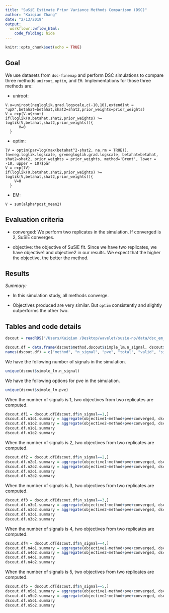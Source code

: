 ```yaml
---
title: "SuSiE Estimate Prior Variance Methods Comparison (DSC)"
author: "Kaiqian Zhang"
date: "2/13/2019"
output: 
  workflowr::wflow_html:
    code_folding: hide
---
```



```r
knitr::opts_chunk$set(echo = TRUE)
```

## Goal

We use datasets from `dsc-finemap` and perform DSC simulations to compare three methods `uniroot`, `optim`, and `EM`. Implementations for those three methods are:

* uniroot: 

```
V.u=uniroot(negloglik.grad.logscale,c(-10,10),extendInt = "upX",betahat=betahat,shat2=shat2,prior_weights=prior_weights)
V = exp(V.u$root)
if(loglik(0,betahat,shat2,prior_weights) >= loglik(V,betahat,shat2,prior_weights)){
      V=0 
  }
```

* optim:

```
lV = optim(par=log(max(betahat^2-shat2, na.rm = TRUE)), fn=neg.loglik.logscale, gr=negloglik.grad.logscale, betahat=betahat, shat2=shat2, prior_weights = prior_weights, method='Brent', lower = -10, upper = 10)$par
V = exp(lV)
if(loglik(0,betahat,shat2,prior_weights) >= loglik(V,betahat,shat2,prior_weights)){
    V=0 
  }
```

* EM:

```
V = sum(alpha*post_mean2)
```

## Evaluation criteria

* converged: We perform two replicates in the simulation. If converged is 2, SuSiE converges.

* objective: the objective of SuSiE fit. Since we have two replicates, we have objective1 and objective2 in our results. We expect that the higher the objective, the better the method. 

## Results

*Summary:*

- In this simulation study, all methods converge.

- Objectives produced are very similar. But `optim` consistently and slightly outperforms the other two.

## Tables and code details

```r
dscout = readRDS("/Users/Kaiqian /Desktop/wavelet/susie-np/data/dsc_em_output.RDS")
```

```r
dscout.df = data.frame(dscout$method,dscout$simple_lm.n_signal, dscout$simple_lm.pve, dscout$score_susie.total, dscout$score_susie.valid, dscout$score_susie.size, dscout$score_susie.purity, dscout$score_susie.top, dscout$score_susie.objective.1, dscout$score_susie.objective.2, dscout$score_susie.converged)
names(dscout.df) = c("method", "n_signal", "pve", "total", "valid", "size", "purity", "top", "objective1", "objective2", "converged")
```

We have the following number of signals in the simulation.
```r
unique(dscout$simple_lm.n_signal)
```

We have the following options for pve in the simulation.
```r
unique(dscout$simple_lm.pve)
```

When the number of signals is 1, two objectives from two replicates are computed. 
```r
dscout.df1 = dscout.df[dscout.df$n_signal==1,]
dscout.df.n1o1.summary = aggregate(objective1~method+pve+converged, dscout.df1, mean)
dscout.df.n1o2.summary = aggregate(objective2~method+pve+converged, dscout.df1, mean)
dscout.df.n1o1.summary
dscout.df.n1o2.summary
```

When the number of signals is 2, two objectives from two replicates are computed. 
```r
dscout.df2 = dscout.df[dscout.df$n_signal==2,]
dscout.df.n2o1.summary = aggregate(objective1~method+pve+converged, dscout.df2, mean)
dscout.df.n2o2.summary = aggregate(objective2~method+pve+converged, dscout.df2, mean)
dscout.df.n2o1.summary
dscout.df.n2o2.summary
```

When the number of signals is 3, two objectives from two replicates are computed. 
```r
dscout.df3 = dscout.df[dscout.df$n_signal==3,]
dscout.df.n3o1.summary = aggregate(objective1~method+pve+converged, dscout.df3, mean)
dscout.df.n3o2.summary = aggregate(objective2~method+pve+converged, dscout.df3, mean)
dscout.df.n3o1.summary
dscout.df.n3o2.summary
```

When the number of signals is 4, two objectives from two replicates are computed. 
```r
dscout.df4 = dscout.df[dscout.df$n_signal==4,]
dscout.df.n4o1.summary = aggregate(objective1~method+pve+converged, dscout.df4, mean)
dscout.df.n4o2.summary = aggregate(objective2~method+pve+converged, dscout.df4, mean)
dscout.df.n4o1.summary
dscout.df.n4o2.summary
```

When the number of signals is 5, two objectives from two replicates are computed. 
```r
dscout.df5 = dscout.df[dscout.df$n_signal==5,]
dscout.df.n5o1.summary = aggregate(objective1~method+pve+converged, dscout.df5, mean)
dscout.df.n5o2.summary = aggregate(objective2~method+pve+converged, dscout.df5, mean)
dscout.df.n5o1.summary
dscout.df.n5o2.summary
```
